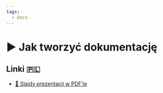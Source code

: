 ```yaml
---
tags:
  - Docs
---
```



# ▶️ Jak tworzyć dokumentację

<VimeoPlayer videoId="744192001" />

## Linki 🇵🇱

- [📄 Slajdy prezentacji w PDF’ie](/download/slidev/1-2-2-jak-tworzyc-dokumentacje.pdf)
